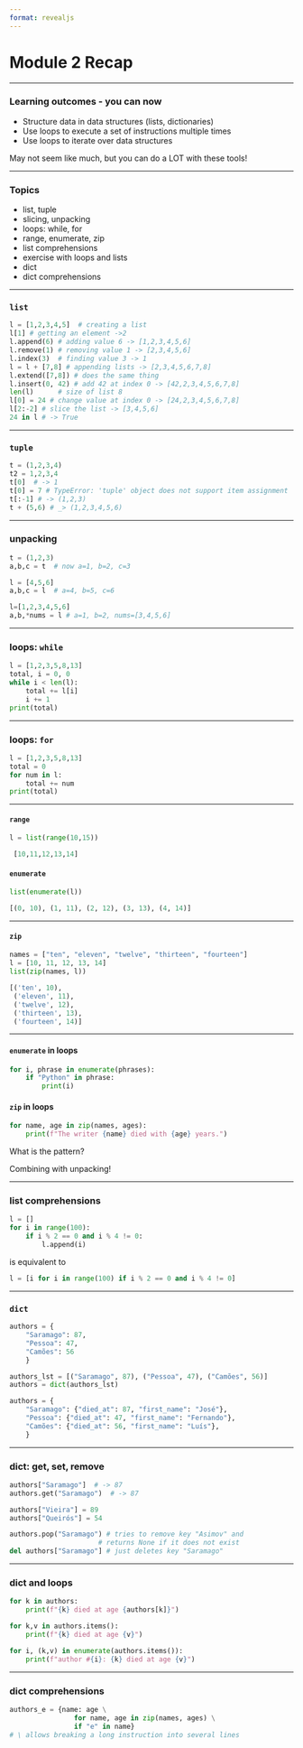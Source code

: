 ```yaml
---
format: revealjs
---
```


# {background-image="../img/module_cover_template.png" background-size="contain" background-repeat="no-repeat"}


# Module 2 Recap

---

### Learning outcomes - you can now

- Structure data in data structures (lists, dictionaries)
- Use loops to execute a set of instructions multiple times
- Use loops to iterate over data structures

May not seem like much, but you can do a LOT with these tools!

---

### Topics

- list, tuple
- slicing, unpacking
- loops: while, for
- range, enumerate, zip
- list comprehensions
- exercise with loops and lists
- dict
- dict comprehensions

---

### `list`

```python
l = [1,2,3,4,5]  # creating a list
l[1] # getting an element ->2
l.append(6) # adding value 6 -> [1,2,3,4,5,6]
l.remove(1) # removing value 1 -> [2,3,4,5,6]
l.index(3)  # finding value 3 -> 1
l = l + [7,8] # appending lists -> [2,3,4,5,6,7,8]
l.extend([7,8]) # does the same thing
l.insert(0, 42) # add 42 at index 0 -> [42,2,3,4,5,6,7,8]
len(l)      # size of list 8
l[0] = 24 # change value at index 0 -> [24,2,3,4,5,6,7,8]
l[2:-2] # slice the list -> [3,4,5,6]
24 in l # -> True
```

---

### `tuple`

```python
t = (1,2,3,4)
t2 = 1,2,3,4
t[0]  # -> 1
t[0] = 7 # TypeError: 'tuple' object does not support item assignment
t[:-1] # -> (1,2,3)
t + (5,6) # _> (1,2,3,4,5,6)
```

---

### unpacking

```python
t = (1,2,3)
a,b,c = t  # now a=1, b=2, c=3

l = [4,5,6]
a,b,c = l  # a=4, b=5, c=6

l=[1,2,3,4,5,6]
a,b,*nums = l # a=1, b=2, nums=[3,4,5,6]
```

---

### loops: `while`

```python
l = [1,2,3,5,8,13]
total, i = 0, 0
while i < len(l):
    total += l[i]
    i += 1
print(total)
```

---

### loops: `for`

```python
l = [1,2,3,5,8,13]
total = 0
for num in l:
    total += num
print(total)
```

---

#### `range`

```python
l = list(range(10,15))
```

```python
 [10,11,12,13,14]
```

#### `enumerate`
<!-- .element: class="fragment" data-fragment-index="2"-->

```python
list(enumerate(l))
```
<!-- .element: class="fragment" data-fragment-index="2"-->
```python
[(0, 10), (1, 11), (2, 12), (3, 13), (4, 14)]
```
<!-- .element: class="fragment" data-fragment-index="2"-->

---

#### `zip`

```python
names = ["ten", "eleven", "twelve", "thirteen", "fourteen"]
l = [10, 11, 12, 13, 14]
list(zip(names, l))
```

```python
[('ten', 10),
 ('eleven', 11),
 ('twelve', 12),
 ('thirteen', 13),
 ('fourteen', 14)]
 ```


---

#### `enumerate` in loops

```python
for i, phrase in enumerate(phrases):
    if "Python" in phrase:
        print(i)
```

#### `zip` in loops
<!-- .element: class="fragment" data-fragment-index="3"-->

```python
for name, age in zip(names, ages):
    print(f"The writer {name} died with {age} years.")
```
<!-- .element: class="fragment" data-fragment-index="3"-->

What is the pattern? <!-- .element: class="fragment" data-fragment-index="4"-->

Combining with unpacking!  <!-- .element: class="fragment" data-fragment-index="5"-->


---

### list comprehensions

```python
l = []
for i in range(100):
    if i % 2 == 0 and i % 4 != 0:
        l.append(i)
```

is equivalent to

```python
l = [i for i in range(100) if i % 2 == 0 and i % 4 != 0]
```



---

### `dict`
```python
authors = {
    "Saramago": 87,
    "Pessoa": 47,
    "Camões": 56
    }

authors_lst = [("Saramago", 87), ("Pessoa", 47), ("Camões", 56)]
authors = dict(authors_lst)

authors = {
    "Saramago": {"died_at": 87, "first_name": "José"},
    "Pessoa": {"died_at": 47, "first_name": "Fernando"},
    "Camões": {"died_at": 56, "first_name": "Luís"},
    }

```

---

### dict: get, set, remove

```python
authors["Saramago"]  # -> 87
authors.get("Saramago")  # -> 87

authors["Vieira"] = 89
authors["Queirós"] = 54

authors.pop("Saramago") # tries to remove key "Asimov" and
                      # returns None if it does not exist
del authors["Saramago"] # just deletes key "Saramago"
```

---

### dict and loops

```python
for k in authors:
    print(f"{k} died at age {authors[k]}")

for k,v in authors.items():
    print(f"{k} died at age {v}")

for i, (k,v) in enumerate(authors.items()):
    print(f"author #{i}: {k} died at age {v}")
```

---

### dict comprehensions

```python
authors_e = {name: age \
                for name, age in zip(names, ages) \
                if "e" in name}
# \ allows breaking a long instruction into several lines
```



# {background-image="../img/apresentacoes_Python_end.png" background-size="contain" background-repeat="no-repeat"}
